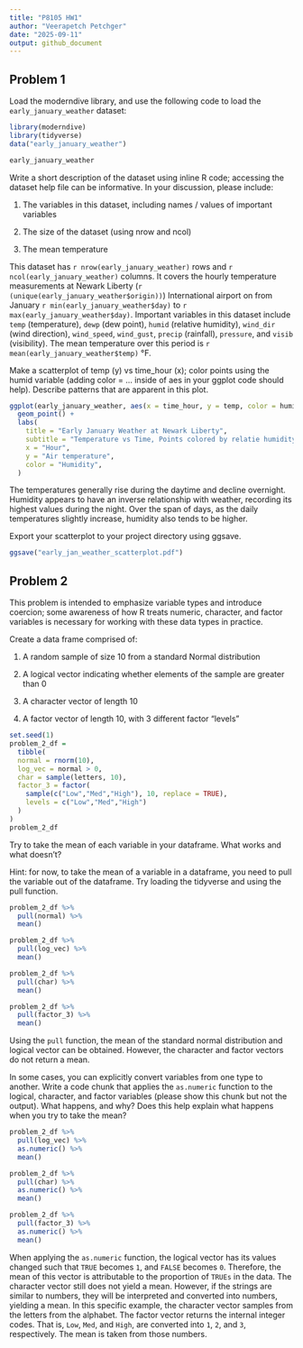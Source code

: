 ```yaml
---
title: "P8105 HW1"
author: "Veerapetch Petchger"
date: "2025-09-11"
output: github_document
---
```


## Problem 1
Load the moderndive library, and use the following code to load the `early_january_weather` dataset:
```r
library(moderndive)
library(tidyverse)
data("early_january_weather")
```

```r
early_january_weather
```

Write a short description of the dataset using inline R code; accessing the dataset help file can be informative. In your discussion, please include:

1) The variables in this dataset, including names / values of important variables

2) The size of the dataset (using nrow and ncol)

3) The mean temperature

This dataset has `r nrow(early_january_weather)` rows and `r ncol(early_january_weather)` columns. It covers the hourly temperature measurements at Newark Liberty (`r (unique(early_january_weather$origin))`) International airport on from January `r min(early_january_weather$day)` to `r max(early_january_weather$day)`. Important variables in this dataset include `temp` (temperature), `dewp` (dew point), `humid` (relative humidity), `wind_dir` (wind direction), `wind_speed`, `wind_gust`, `precip` (rainfall), `pressure`, and `visib` (visibility). The mean temperature over this period is `r mean(early_january_weather$temp)` °F.

Make a scatterplot of temp (y) vs time_hour (x); color points using the humid variable (adding color = ... inside of aes in your ggplot code should help). Describe patterns that are apparent in this plot.

```r
ggplot(early_january_weather, aes(x = time_hour, y = temp, color = humid)) +
  geom_point() +
  labs(
    title = "Early January Weather at Newark Liberty",
    subtitle = "Temperature vs Time, Points colored by relatie humidity",
    x = "Hour",
    y = "Air temperature",
    color = "Humidity",
  )
```
The temperatures generally rise during the daytime and decline overnight. Humidity appears to have an inverse relationship with weather, recording its highest values during the night. Over the span of days, as the daily temperatures slightly increase, humidity also tends to be higher.

Export your scatterplot to your project directory using ggsave.
  
```r
ggsave("early_jan_weather_scatterplot.pdf")
```

## Problem 2
This problem is intended to emphasize variable types and introduce coercion; some awareness of how R treats numeric, character, and factor variables is necessary for working with these data types in practice.

Create a data frame comprised of:

1) A random sample of size 10 from a standard Normal distribution

2) A logical vector indicating whether elements of the sample are greater than 0

3) A character vector of length 10

4) A factor vector of length 10, with 3 different factor “levels”

```r
set.seed(1)
problem_2_df =
  tibble(
  normal = rnorm(10),
  log_vec = normal > 0,
  char = sample(letters, 10),
  factor_3 = factor(
    sample(c("Low","Med","High"), 10, replace = TRUE),
    levels = c("Low","Med","High")
  )
)
problem_2_df
```

Try to take the mean of each variable in your dataframe. What works and what doesn’t?

Hint: for now, to take the mean of a variable in a dataframe, you need to pull the variable out of the dataframe. Try loading the tidyverse and using the pull function.

```r
problem_2_df %>%
  pull(normal) %>%
  mean()

problem_2_df %>%
  pull(log_vec) %>%
  mean()

problem_2_df %>%
  pull(char) %>%
  mean()

problem_2_df %>%
  pull(factor_3) %>%
  mean()
```
Using the `pull` function, the mean of the standard normal distribution and logical vector can be obtained. However, the character and factor vectors do not return a mean. 

In some cases, you can explicitly convert variables from one type to another. Write a code chunk that applies the `as.numeric` function to the logical, character, and factor variables (please show this chunk but not the output). What happens, and why? Does this help explain what happens when you try to take the mean?

```r
problem_2_df %>%
  pull(log_vec) %>%
  as.numeric() %>%
  mean()

problem_2_df %>%
  pull(char) %>%
  as.numeric() %>%
  mean()

problem_2_df %>%
  pull(factor_3) %>%
  as.numeric() %>%
  mean()
```
When applying the `as.numeric` function, the logical vector has its values changed such that `TRUE` becomes `1`, and `FALSE` becomes `0`. Therefore, the mean of this vector is attributable to the proportion of `TRUEs` in the data. The character vector still does not yield a mean. However, if the strings are similar to numbers, they will be interpreted and converted into numbers, yielding a mean. In this specific example, the character vector samples from the letters from the alphabet. The factor vector returns the internal integer codes. That is, `Low`, `Med`, and `High`, are converted into `1`, `2`, and `3`, respectively. The mean is taken from those numbers.